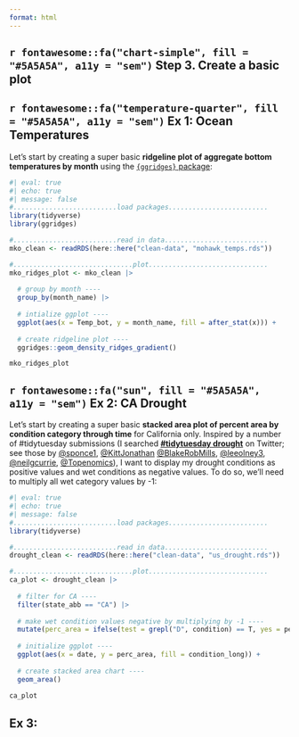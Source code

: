 ```yaml
---
format: html
---
```


## `r fontawesome::fa("chart-simple", fill = "#5A5A5A", a11y = "sem")` Step 3. Create a basic plot

::: panel-tabset

## **`r fontawesome::fa("temperature-quarter", fill = "#5A5A5A", a11y = "sem")` Ex 1:** Ocean Temperatures

Let's start by creating a super basic **ridgeline plot of aggregate bottom temperatures by month** using the [`{ggridges}` package](https://github.com/wilkelab/ggridges/):

```r
#| eval: true
#| echo: true
#| message: false
#..........................load packages.........................
library(tidyverse)
library(ggridges)

#..........................read in data..........................
mko_clean <- readRDS(here::here("clean-data", "mohawk_temps.rds"))

#..............................plot..............................
mko_ridges_plot <- mko_clean |> 
  
  # group by month ----
  group_by(month_name) |> 
  
  # intialize ggplot ----
  ggplot(aes(x = Temp_bot, y = month_name, fill = after_stat(x))) +
  
  # create ridgeline plot ----
  ggridges::geom_density_ridges_gradient() 

mko_ridges_plot
```

## **`r fontawesome::fa("sun", fill = "#5A5A5A", a11y = "sem")` Ex 2:** CA Drought

Let's start by creating a super basic **stacked area plot of percent area by condition category through time** for California only. Inspired by a number of #tidytuesday submissions (I searched [**#tidytuesday drought**](https://twitter.com/search?q=%23tidytuesday%20drought&src=typed_query) on Twitter; see those by [@sponce1](https://twitter.com/sponce1/status/1537551241638731776), [@KittJonathan](https://twitter.com/KittJonathan/status/1536643331760996352) [@BlakeRobMills](https://twitter.com/BlakeRobMills/status/1536908360896978944), [@leeolney3](https://twitter.com/leeolney3/status/1536586800860385280), [@neilgcurrie](https://twitter.com/neilgcurrie/status/1536740334700441600), [@Topenomics](https://twitter.com/Topenomics/status/1536668942181494784)), I want to display my drought conditions as positive values and wet conditions as negative values. To do so, we'll need to multiply all wet category values by -1:

```r
#| eval: true
#| echo: true
#| message: false
#..........................load packages.........................
library(tidyverse)

#..........................read in data..........................
drought_clean <- readRDS(here::here("clean-data", "us_drought.rds"))

#..............................plot..............................
ca_plot <- drought_clean |>
  
  # filter for CA ----
  filter(state_abb == "CA") |> 
  
  # make wet condition values negative by multiplying by -1 ----
  mutate(perc_area = ifelse(test = grepl("D", condition) == T, yes = perc_area, no = perc_area * -1)) |>
  
  # initialize ggplot ----
  ggplot(aes(x = date, y = perc_area, fill = condition_long)) + 
  
  # create stacked area chart ----
  geom_area() 

ca_plot
```

## **Ex 3:**

:::